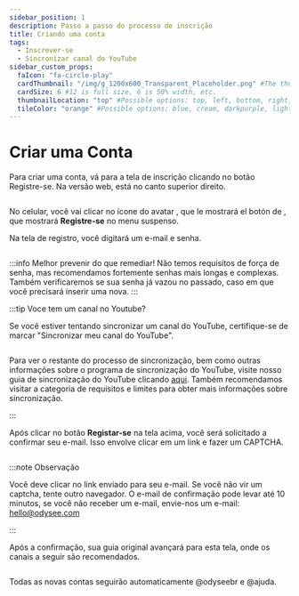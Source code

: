 ---
sidebar_position: 1
description: Passo a passo do processo de inscrição
title: Criando uma conta
tags:
  - Inscrever-se
  - Sincronizar canal do YouTube
sidebar_custom_props:
  faIcon: "fa-circle-play"
  cardThumbnail: "/img/g_1200x600_Transparent_Placeholder.png" #The thumbnail on the category card.
  cardSize: 6 #12 is full size, 6 is 50% width, etc.
  thumbnailLocation: "top" #Possible options: top, left, bottom, right, none
  tileColor: "orange" #Possible options: blue, cream, darkpurple, lightpurple, mauve, orange, pink, none
---

# Criar uma Conta

Para criar uma conta, vá para a tela de inscrição clicando no botão <PrimaryOdyseeButton url="https://odysee.com/$/signup">Registre-se</PrimaryOdyseeButton>. Na versão web, está no canto superior direito.

<Image img="/img/en/category-basics1.png"/>

No celular, você vai clicar no ícone do avatar <OdyseeButtonRound ><OdyseeIcon type="person"/></OdyseeButtonRound>, que le mostrará el botón de <OdyseeIcon type="key"/>, que mostrará **Registre-se** no menu suspenso.

Na tela de registro, você digitará um e-mail e senha.

<Image img="/img/en/category-basics2.png"/>

:::info Melhor prevenir do que remediar!
Não temos requisitos de força de senha, mas recomendamos fortemente senhas mais longas e complexas. Também verificaremos se sua senha já vazou no passado, caso em que você precisará inserir uma nova.
:::

:::tip Voce tem um canal no Youtube?

Se você estiver tentando sincronizar um canal do YouTube, certifique-se de marcar "Sincronizar meu canal do YouTube".

<Image img="/img/en/category-basics3.png"/>

Para ver o restante do processo de sincronização, bem como outras informações sobre o programa de sincronização do YouTube, visite nosso guia de sincronização do YouTube clicando [aqui](/pt/category-syncprogram/). Também recomendamos visitar a categoria de requisitos e limites para obter mais informações sobre sincronização.

:::

Após clicar no botão **Registar-se** na tela acima, você será solicitado a confirmar seu e-mail. Isso envolve clicar em um link e fazer um CAPTCHA.

<Image img="/img/en/category-basics4.png"/>

:::note Observação

Você deve clicar no link enviado para seu e-mail. Se você não vir um captcha, tente outro navegador. O e-mail de confirmação pode levar até 10 minutos, se você não receber um e-mail, envie-nos um e-mail: hello@odysee.com

:::

Após a confirmação, sua guia original avançará para esta tela, onde os canais a seguir são recomendados.

<Image img="/img/en/category-basics5.png"/>

Todas as novas contas seguirão automaticamente @odyseebr e @ajuda.
